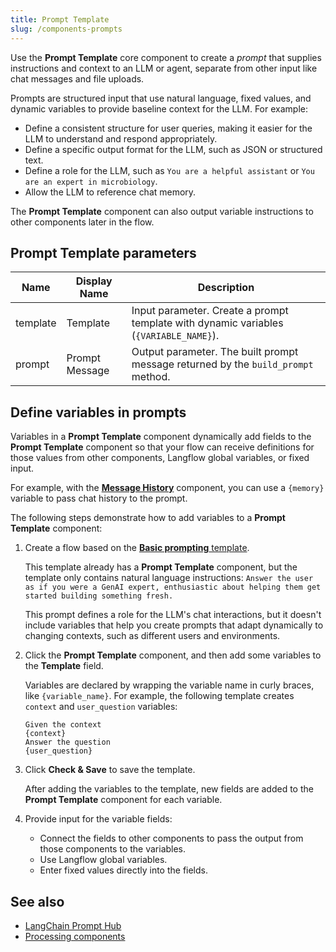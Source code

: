 ```yaml
---
title: Prompt Template
slug: /components-prompts
---
```


Use the **Prompt Template** core component to create a _prompt_ that supplies instructions and context to an LLM or agent, separate from other input like chat messages and file uploads.

Prompts are structured input that use natural language, fixed values, and dynamic variables to provide baseline context for the LLM.
For example:

* Define a consistent structure for user queries, making it easier for the LLM to understand and respond appropriately.
* Define a specific output format for the LLM, such as JSON or structured text.
* Define a role for the LLM, such as `You are a helpful assistant` or `You are an expert in microbiology`.
* Allow the LLM to reference chat memory.

The **Prompt Template** component can also output variable instructions to other components later in the flow.

## Prompt Template parameters

| Name     | Display Name   | Description                                                       |
|----------|----------------|-------------------------------------------------------------------|
| template | Template       | Input parameter. Create a prompt template with dynamic variables (`{VARIABLE_NAME}`). |
| prompt   | Prompt Message | Output parameter. The built prompt message returned by the `build_prompt` method. |

## Define variables in prompts

Variables in a **Prompt Template** component dynamically add fields to the **Prompt Template** component so that your flow can receive definitions for those values from other components, Langflow global variables, or fixed input.

For example, with the [**Message History**](/components-helpers#message-history) component, you can use a `{memory}` variable to pass chat history to the prompt.

The following steps demonstrate how to add variables to a **Prompt Template** component:

1. Create a flow based on the [**Basic prompting** template](/basic-prompting).

    This template already has a **Prompt Template** component, but the template only contains natural language instructions: `Answer the user as if you were a GenAI expert, enthusiastic about helping them get started building something fresh.`

    This prompt defines a role for the LLM's chat interactions, but it doesn't include variables that help you create prompts that adapt dynamically to changing contexts, such as different users and environments.

2. Click the **Prompt Template** component, and then add some variables to the **Template** field.

    Variables are declared by wrapping the variable name in curly braces, like `{variable_name}`.
    For example, the following template creates `context` and `user_question` variables:

    ```text
    Given the context
    {context}
    Answer the question
    {user_question}
    ```

4. Click **Check & Save** to save the template.

    After adding the variables to the template, new fields are added to the **Prompt Template** component for each variable.

5. Provide input for the variable fields:

   * Connect the fields to other components to pass the output from those components to the variables.
   * Use Langflow global variables.
   * Enter fixed values directly into the fields.

## See also

* [LangChain Prompt Hub](/bundles-langchain#prompt-hub)
* [Processing components](/components-processing)